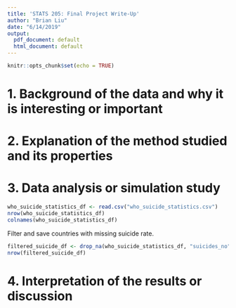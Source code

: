 ```yaml
---
title: 'STATS 205: Final Project Write-Up'
author: "Brian Liu"
date: "6/14/2019"
output:
  pdf_document: default
  html_document: default
---
```


```r
knitr::opts_chunk$set(echo = TRUE)
```

# 1. Background of the data and why it is interesting or important

# 2. Explanation of the method studied and its properties

# 3. Data analysis or simulation study

```r
who_suicide_statistics_df <- read.csv("who_suicide_statistics.csv")
nrow(who_suicide_statistics_df)
colnames(who_suicide_statistics_df)
```

Filter and save countries with missing suicide rate.

```r
filtered_suicide_df <- drop_na(who_suicide_statistics_df, "suicides_no")
nrow(filtered_suicide_df)
```

# 4. Interpretation of the results or discussion
